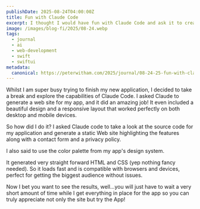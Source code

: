 ```yaml
---
publishDate: 2025-08-24T04:00:00Z
title: Fun with Claude Code
excerpt: I thought I would have fun with Claude Code and ask it to create an app Web site for me.
image: /images/blog-fi/2025/08-24.webp
tags:
  - journal
  - ai
  - web-development
  - swift
  - swiftui
metadata:
  canonical: https://peterwitham.com/2025/journal/08-24-25-fun-with-claude-code/
---
```


Whilst I am super busy trying to finish my new application, I decided to take a break and explore the capabilities of Claude Code. I asked Claude to generate a web site for my app, and it did an amazing job! It even included a beautiful design and a responsive layout that worked perfectly on both desktop and mobile devices.

So how did I do it? I asked Claude code to take a look at the source code for my application and generate a static Web site highlighting the features along with a contact form and a privacy policy.

I also said to use the color palette from my app's design system.

It generated very straight forward HTML and CSS (yep nothing fancy needed). So it loads fast and is compatible with browsers and devices, perfect for getting the biggest audience without issues.

Now I bet you want to see the results, well...you will just have to wait a very short amount of time while I get everything in place for the app so you can truly appreciate not only the site but try the App!
